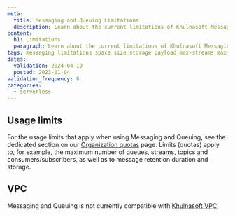 ```yaml
---
meta:
  title: Messaging and Queuing Limitations
  description: Learn about the current limitations of Khulnasoft Messaging and Queuing
content:
  h1: Limitations
  paragraph: Learn about the current limitations of Khulnasoft Messaging and Queuing
tags: messaging limitations space size storage payload max-streams max-consumers max-subscribers max-topics max-queues visibility-timeout
dates:
  validation: 2024-04-19
  posted: 2023-01-04
validation_frequency: 8
categories:
  - serverless
---
```


## Usage limits

For the usage limits that apply when using Messaging and Queuing, see the dedicated section on our [Organization quotas](/identity-and-access-management/organizations-and-projects/additional-content/organization-quotas/#messaging-and-queuing) page. Limits (quotas) apply to, for example, the maximum number of queues, streams, topics and consumers/subscribers, as well as to message retention duration and storage.

## VPC

Messaging and Queuing is not currently compatible with [Khulnasoft VPC](/network/vpc/quickstart/).